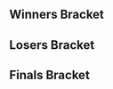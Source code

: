 {{DISPLAYTITLE:Get Smashed at the Foundry #75: Bracket}}{{SetGame|melee}}
{{tabs static
|name1=Overview
|link1=Get_Smashed_at_the_Foundry/75
|name2=Bracket
|link2=Get_Smashed_at_the_Foundry/75/Bracket
|This=2
}}<!-- Generated with http://tournament-nub.rhcloud.com/toliquipedia name=showdowngg-SFGameNight75 -->
==Winners Bracket==
{{64DEWBracketA
|r1m1p1=SFAT |r1m1p1flag=us |r1m1p1score=W |r1m1win=1
|r1m1p2=Bye |r1m1p2flag= |r1m1p2score=-

|r1m2p1=Elementalpenguin |r1m2p1flag= |r1m2p1score=2 |r1m2win=1
|r1m2p2=Nanz |r1m2p2flag= |r1m2p2score=0

|r1m3p1=Chris Best |r1m3p1flag=us |r1m3p1score=2 |r1m3win=1
|r1m3p2=Nads |r1m3p2flag= |r1m3p2score=0

|r1m4p1=Imyt |r1m4p1flag= |r1m4p1score=2 |r1m4win=1
|r1m4p2=Spry |r1m4p2flag= |r1m4p2score=0

|r1m5p1=L |r1m5p1flag=us |r1m5p1score=2 |r1m5win=1
|r1m5p2=Bryan |r1m5p2flag= |r1m5p2score=0

|r1m6p1=Pavocado |r1m6p1flag= |r1m6p1score=2 |r1m6win=1
|r1m6p2=MTorres |r1m6p2flag= |r1m6p2score=0

|r1m7p1=Germ |r1m7p1flag= |r1m7p1score=2 |r1m7win=1
|r1m7p2=Hikori |r1m7p2flag= |r1m7p2score=0

|r1m8p1=Untitled |r1m8p1flag= |r1m8p1score=2 |r1m8win=1
|r1m8p2=Green Peach |r1m8p2flag= |r1m8p2score=0

|r1m9p1=dizzkidboogie |r1m9p1flag=us |r1m9p1score=2 |r1m9win=1
|r1m9p2=Brz |r1m9p2flag= |r1m9p2score=1

|r1m10p1=MarioPartyWithBeer |r1m10p1flag= |r1m10p1score=0 |r1m10win=2
|r1m10p2=Ethan |r1m10p2flag= |r1m10p2score=2

|r1m11p1=Skeeter |r1m11p1flag= |r1m11p1score=2 |r1m11win=1
|r1m11p2=Pink |r1m11p2flag= |r1m11p2score=0

|r1m12p1=LTigre |r1m12p1flag= |r1m12p1score=2 |r1m12win=1
|r1m12p2=Marvin |r1m12p2flag= |r1m12p2score=0

|r1m13p1=Kalamazhu |r1m13p1flag=us |r1m13p1score=2 |r1m13win=1
|r1m13p2=Angel |r1m13p2flag= |r1m13p2score=0

|r1m14p1=Tommy |r1m14p1flag= |r1m14p1score=- |r1m14win=2
|r1m14p2=Anthony |r1m14p2flag= |r1m14p2score=W

|r1m15p1=w33dL0rd840 |r1m15p1flag=us |r1m15p1score=2 |r1m15win=1
|r1m15p2=La Bomba |r1m15p2flag= |r1m15p2score=0

|r1m16p1=Irish |r1m16p1flag= |r1m16p1score=2 |r1m16win=1
|r1m16p2=Jk |r1m16p2flag= |r1m16p2score=1

|r1m17p1=Shroomed |r1m17p1flag=us |r1m17p1score=W |r1m17win=1
|r1m17p2=Bye |r1m17p2flag= |r1m17p2score=-

|r1m18p1=Sabelan |r1m18p1flag= |r1m18p1score=0 |r1m18win=2
|r1m18p2=GRE |r1m18p2flag= |r1m18p2score=2

|r1m19p1=Ahmad |r1m19p1flag= |r1m19p1score=2 |r1m19win=1
|r1m19p2=Bayes |r1m19p2flag= |r1m19p2score=0

|r1m20p1=Grandma's Cleavage |r1m20p1flag= |r1m20p1score=2 |r1m20win=1
|r1m20p2=Gilz |r1m20p2flag= |r1m20p2score=0

|r1m21p1=Phil |r1m21p1flag=us |r1m21p1score=2 |r1m21win=1
|r1m21p2=Jamie Janglez |r1m21p2flag= |r1m21p2score=0

|r1m22p1=BobbySiege |r1m22p1flag= |r1m22p1score=0 |r1m22win=2
|r1m22p2=Dolla Bill Bill |r1m22p2flag= |r1m22p2score=2

|r1m23p1=Lunin |r1m23p1flag= |r1m23p1score=2 |r1m23win=1
|r1m23p2=Sabelan |r1m23p2flag= |r1m23p2score=0

|r1m24p1=Pride |r1m24p1flag= |r1m24p1score=2 |r1m24win=1
|r1m24p2=Ry |r1m24p2flag= |r1m24p2score=0

|r1m25p1=Cactuar |r1m25p1flag=us |r1m25p1score=2 |r1m25win=1
|r1m25p2=Bva |r1m25p2flag= |r1m25p2score=0

|r1m26p1=Suzy Kreygasm |r1m26p1flag= |r1m26p1score=2 |r1m26win=1
|r1m26p2=Ashkon |r1m26p2flag= |r1m26p2score=0

|r1m27p1=Alan |r1m27p1flag=us |r1m27p1score=2 |r1m27win=1
|r1m27p2=Bad |r1m27p2flag= |r1m27p2score=0

|r1m28p1=Char |r1m28p1flag= |r1m28p1score=2 |r1m28win=1
|r1m28p2=Lev |r1m28p2flag= |r1m28p2score=0

|r1m29p1=NMW |r1m29p1flag=us |r1m29p1score=2 |r1m29win=1
|r1m29p2=Oque |r1m29p2flag= |r1m29p2score=0

|r1m30p1=RickTheFox |r1m30p1flag= |r1m30p1score=0 |r1m30win=2
|r1m30p2=Alaric |r1m30p2flag= |r1m30p2score=2

|r1m31p1=ycz6 |r1m31p1flag=us |r1m31p1score=2 |r1m31win=1
|r1m31p2=DNAGE |r1m31p2flag= |r1m31p2score=0

|r1m32p1=Hoof |r1m32p1flag= |r1m32p1score=2 |r1m32win=1
|r1m32p2=Bobo |r1m32p2flag= |r1m32p2score=0

|r2m1p1=SFAT |r2m1p1flag=us |r2m1p1score=2 |r2m1win=1
|r2m1p2=Elementalpenguin |r2m1p2flag= |r2m1p2score=0

|r2m2p1=Chris Best |r2m2p1flag=us |r2m2p1score=2 |r2m2win=1
|r2m2p2=Imyt |r2m2p2flag= |r2m2p2score=0

|r2m3p1=L |r2m3p1flag=us |r2m3p1score=2 |r2m3win=1
|r2m3p2=Pavocado |r2m3p2flag= |r2m3p2score=0

|r2m4p1=Germ |r2m4p1flag= |r2m4p1score=2 |r2m4win=1
|r2m4p2=Untitled |r2m4p2flag= |r2m4p2score=0

|r2m5p1=dizzkidboogie |r2m5p1flag=us |r2m5p1score=2 |r2m5win=1
|r2m5p2=Ethan |r2m5p2flag= |r2m5p2score=0

|r2m6p1=Skeeter |r2m6p1flag= |r2m6p1score=2 |r2m6win=1
|r2m6p2=LTigre |r2m6p2flag= |r2m6p2score=0

|r2m7p1=Kalamazhu |r2m7p1flag=us |r2m7p1score=2 |r2m7win=1
|r2m7p2=Anthony |r2m7p2flag= |r2m7p2score=0

|r2m8p1=w33dL0rd840 |r2m8p1flag=us |r2m8p1score=2 |r2m8win=1
|r2m8p2=Irish |r2m8p2flag= |r2m8p2score=1

|r2m9p1=Shroomed |r2m9p1flag=us |r2m9p1score=2 |r2m9win=1
|r2m9p2=GRE |r2m9p2flag= |r2m9p2score=0

|r2m10p1=Ahmad |r2m10p1flag= |r2m10p1score=2 |r2m10win=1
|r2m10p2=Grandma's Cleavage |r2m10p2flag= |r2m10p2score=0

|r2m11p1=Phil |r2m11p1flag=us |r2m11p1score=2 |r2m11win=1
|r2m11p2=Dolla Bill Bill |r2m11p2flag= |r2m11p2score=1

|r2m12p1=Lunin |r2m12p1flag= |r2m12p1score=2 |r2m12win=1
|r2m12p2=Pride |r2m12p2flag= |r2m12p2score=0

|r2m13p1=Cactuar |r2m13p1flag=us |r2m13p1score=2 |r2m13win=1
|r2m13p2=Suzy Kreygasm |r2m13p2flag= |r2m13p2score=0

|r2m14p1=Alan |r2m14p1flag=us |r2m14p1score=2 |r2m14win=1
|r2m14p2=Char |r2m14p2flag= |r2m14p2score=0

|r2m15p1=NMW |r2m15p1flag=us |r2m15p1score=2 |r2m15win=1
|r2m15p2=Alaric |r2m15p2flag= |r2m15p2score=0

|r2m16p1=ycz6 |r2m16p1flag=us |r2m16p1score=2 |r2m16win=1
|r2m16p2=Hoof |r2m16p2flag= |r2m16p2score=0

|r3m1p1=SFAT |r3m1p1flag=us |r3m1p1score=2 |r3m1win=1
|r3m1p2=Chris Best |r3m1p2flag=us |r3m1p2score=1

|r3m2p1=L |r3m2p1flag=us |r3m2p1score=2 |r3m2win=1
|r3m2p2=Germ |r3m2p2flag= |r3m2p2score=1

|r3m3p1=dizzkidboogie |r3m3p1flag=us |r3m3p1score=2 |r3m3win=1
|r3m3p2=Skeeter |r3m3p2flag= |r3m3p2score=1

|r3m4p1=Kalamazhu |r3m4p1flag=us |r3m4p1score=2 |r3m4win=1
|r3m4p2=w33dL0rd840 |r3m4p2flag=us |r3m4p2score=0

|r3m5p1=Shroomed |r3m5p1flag=us |r3m5p1score=2 |r3m5win=1
|r3m5p2=Ahmad |r3m5p2flag= |r3m5p2score=0

|r3m6p1=Phil |r3m6p1flag=us |r3m6p1score=2 |r3m6win=1
|r3m6p2=Lunin |r3m6p2flag= |r3m6p2score=0

|r3m7p1=Cactuar |r3m7p1flag=us |r3m7p1score=0 |r3m7win=2
|r3m7p2=Alan |r3m7p2flag=us |r3m7p2score=2

|r3m8p1=NMW |r3m8p1flag=us |r3m8p1score=1 |r3m8win=2
|r3m8p2=ycz6 |r3m8p2flag=us |r3m8p2score=2

|r4m1p1=SFAT |r4m1p1flag=us |r4m1p1score=2 |r4m1win=1
|r4m1p2=L |r4m1p2flag=us |r4m1p2score=1

|r4m2p1=dizzkidboogie |r4m2p1flag=us |r4m2p1score=1 |r4m2win=2
|r4m2p2=Kalamazhu |r4m2p2flag=us |r4m2p2score=2

|r4m3p1=Shroomed |r4m3p1flag=us |r4m3p1score=1 |r4m3win=2
|r4m3p2=Phil |r4m3p2flag=us |r4m3p2score=2

|r4m4p1=Alan |r4m4p1flag=us |r4m4p1score=0 |r4m4win=2
|r4m4p2=ycz6 |r4m4p2flag=us |r4m4p2score=2

|r5m1p1=SFAT |r5m1p1flag=us |r5m1p1score=2 |r5m1win=1
|r5m1p2=Kalamazhu |r5m1p2flag=us |r5m1p2score=0

|r5m2p1=Phil |r5m2p1flag=us |r5m2p1score=2 |r5m2win=1
|r5m2p2=ycz6 |r5m2p2flag=us |r5m2p2score=0
}}

==Losers Bracket==
{{64DELBracketSmwA
|tourneylink=Get Smashed at the Foundry/75
|tourneyname=Get Smashed at the Foundry #75
|l1placement=49-64
|l2placement=33-48
|l3placement=25-32
|l4placement=17-24
|l5placement=13-16
|l6placement=9-12
|l7placement=7-8
|l8placement=5-6
|column-width=155
|l1m1p1=Bye |l1m1p1flag= |l1m1p1score=- |l1m1win=2
|l1m1p2=Nanz |l1m1p2flag= |l1m1p2score=W

|l1m2p1=Nads |l1m2p1flag= |l1m2p1score=2 |l1m2win=1
|l1m2p2=Spry |l1m2p2flag= |l1m2p2score=0

|l1m3p1=Bryan |l1m3p1flag= |l1m3p1score=2 |l1m3win=1
|l1m3p2=MTorres |l1m3p2flag= |l1m3p2score=0

|l1m4p1=Hikori |l1m4p1flag= |l1m4p1score={{win}} |l1m4win=1
|l1m4p2=Green Peach |l1m4p2flag= |l1m4p2score=

|l1m5p1=Brz |l1m5p1flag= |l1m5p1score=0 |l1m5win=2
|l1m5p2=MarioPartyWithBeer |l1m5p2flag= |l1m5p2score=2

|l1m6p1=Pink |l1m6p1flag= |l1m6p1score=2 |l1m6win=1
|l1m6p2=Marvin |l1m6p2flag= |l1m6p2score=0

|l1m7p1=Angel |l1m7p1flag= |l1m7p1score=W |l1m7win=1
|l1m7p2=Tommy |l1m7p2flag= |l1m7p2score=-

|l1m8p1=La Bomba |l1m8p1flag= |l1m8p1score=2 |l1m8win=1
|l1m8p2=Jk |l1m8p2flag= |l1m8p2score=1

|l1m9p1=Bye |l1m9p1flag= |l1m9p1score=- |l1m9win=2
|l1m9p2=Sabelan |l1m9p2flag= |l1m9p2score=W

|l1m10p1=Bayes |l1m10p1flag= |l1m10p1score=2 |l1m10win=1
|l1m10p2=Gilz |l1m10p2flag= |l1m10p2score=1

|l1m11p1=Jamie Janglez |l1m11p1flag= |l1m11p1score=2 |l1m11win=1
|l1m11p2=BobbySiege |l1m11p2flag= |l1m11p2score=0

|l1m12p1=Sabelan |l1m12p1flag= |l1m12p1score=0 |l1m12win=2
|l1m12p2=Ry |l1m12p2flag= |l1m12p2score=2

|l1m13p1=Bva |l1m13p1flag= |l1m13p1score=2 |l1m13win=1
|l1m13p2=Ashkon |l1m13p2flag= |l1m13p2score=1

|l1m14p1=Bad |l1m14p1flag= |l1m14p1score=2 |l1m14win=1
|l1m14p2=Lev |l1m14p2flag= |l1m14p2score=0

|l1m15p1=Oque |l1m15p1flag= |l1m15p1score=2 |l1m15win=1
|l1m15p2=RickTheFox |l1m15p2flag= |l1m15p2score=0

|l1m16p1=DNAGE |l1m16p1flag= |l1m16p1score=2 |l1m16win=1
|l1m16p2=Bobo |l1m16p2flag= |l1m16p2score=0

|l2m1p1=Hoof |l2m1p1flag= |l2m1p1score=2 |l2m1win=1
|l2m1p2=Nanz |l2m1p2flag= |l2m1p2score=0

|l2m2p1=Alaric |l2m2p1flag= |l2m2p1score=2 |l2m2win=1
|l2m2p2=Nads |l2m2p2flag= |l2m2p2score=0

|l2m3p1=Char |l2m3p1flag= |l2m3p1score=2 |l2m3win=1
|l2m3p2=Bryan |l2m3p2flag= |l2m3p2score=0

|l2m4p1=Suzy Kreygasm |l2m4p1flag= |l2m4p1score=2 |l2m4win=1
|l2m4p2=Hikori |l2m4p2flag= |l2m4p2score=0

|l2m5p1=Pride |l2m5p1flag= |l2m5p1score=2 |l2m5win=1
|l2m5p2=MarioPartyWithBeer |l2m5p2flag= |l2m5p2score=0

|l2m6p1=Dolla Bill Bill |l2m6p1flag= |l2m6p1score=1 |l2m6win=2
|l2m6p2=Pink |l2m6p2flag= |l2m6p2score=2

|l2m7p1=Grandma's Cleavage |l2m7p1flag= |l2m7p1score=2 |l2m7win=1
|l2m7p2=Angel |l2m7p2flag= |l2m7p2score=0

|l2m8p1=GRE |l2m8p1flag= |l2m8p1score=2 |l2m8win=1
|l2m8p2=La Bomba |l2m8p2flag= |l2m8p2score=0

|l2m9p1=Irish |l2m9p1flag= |l2m9p1score=2 |l2m9win=1
|l2m9p2=Sabelan |l2m9p2flag= |l2m9p2score=0

|l2m10p1=Anthony |l2m10p1flag= |l2m10p1score=2 |l2m10win=1
|l2m10p2=Bayes |l2m10p2flag= |l2m10p2score=0

|l2m11p1=LTigre |l2m11p1flag= |l2m11p1score=2 |l2m11win=1
|l2m11p2=Jamie Janglez |l2m11p2flag= |l2m11p2score=0

|l2m12p1=Ethan |l2m12p1flag= |l2m12p1score=2 |l2m12win=1
|l2m12p2=Ry |l2m12p2flag= |l2m12p2score=0

|l2m13p1=Untitled |l2m13p1flag= |l2m13p1score=2 |l2m13win=1
|l2m13p2=Bva |l2m13p2flag= |l2m13p2score=0

|l2m14p1=Pavocado |l2m14p1flag= |l2m14p1score=0 |l2m14win=2
|l2m14p2=Bad |l2m14p2flag= |l2m14p2score=2

|l2m15p1=Imyt |l2m15p1flag= |l2m15p1score=1 |l2m15win=2
|l2m15p2=Oque |l2m15p2flag= |l2m15p2score=2

|l2m16p1=Elementalpenguin |l2m16p1flag= |l2m16p1score=0 |l2m16win=2
|l2m16p2=DNAGE |l2m16p2flag= |l2m16p2score=2

|l3m1p1=Hoof |l3m1p1flag= |l3m1p1score=1 |l3m1win=2
|l3m1p2=Alaric |l3m1p2flag= |l3m1p2score=2

|l3m2p1=Char |l3m2p1flag= |l3m2p1score=2 |l3m2win=1
|l3m2p2=Suzy Kreygasm |l3m2p2flag= |l3m2p2score=0

|l3m3p1=Pride |l3m3p1flag= |l3m3p1score=0 |l3m3win=2
|l3m3p2=Pink |l3m3p2flag= |l3m3p2score=2

|l3m4p1=Grandma's Cleavage |l3m4p1flag= |l3m4p1score=2 |l3m4win=1
|l3m4p2=GRE |l3m4p2flag= |l3m4p2score=0

|l3m5p1=Irish |l3m5p1flag= |l3m5p1score=2 |l3m5win=1
|l3m5p2=Anthony |l3m5p2flag= |l3m5p2score=0

|l3m6p1=LTigre |l3m6p1flag= |l3m6p1score=2 |l3m6win=1
|l3m6p2=Ethan |l3m6p2flag= |l3m6p2score=1

|l3m7p1=Untitled |l3m7p1flag= |l3m7p1score=2 |l3m7win=1
|l3m7p2=Bad |l3m7p2flag= |l3m7p2score=0

|l3m8p1=Oque |l3m8p1flag= |l3m8p1score=2 |l3m8win=1
|l3m8p2=DNAGE |l3m8p2flag= |l3m8p2score=1

|l4m1p1=w33dL0rd840 |l4m1p1flag=us |l4m1p1score=2 |l4m1win=1
|l4m1p2=Alaric |l4m1p2flag= |l4m1p2score=0

|l4m2p1=Skeeter |l4m2p1flag= |l4m2p1score=2 |l4m2win=1
|l4m2p2=Char |l4m2p2flag= |l4m2p2score=0

|l4m3p1=Germ |l4m3p1flag= |l4m3p1score=2 |l4m3win=1
|l4m3p2=Pink |l4m3p2flag= |l4m3p2score=0

|l4m4p1=Chris Best |l4m4p1flag=us |l4m4p1score=2 |l4m4win=1
|l4m4p2=Grandma's Cleavage |l4m4p2flag= |l4m4p2score=0

|l4m5p1=NMW |l4m5p1flag=us |l4m5p1score=2 |l4m5win=1
|l4m5p2=Irish |l4m5p2flag= |l4m5p2score=1

|l4m6p1=Cactuar |l4m6p1flag=us |l4m6p1score=2 |l4m6win=1
|l4m6p2=LTigre |l4m6p2flag= |l4m6p2score=0

|l4m7p1=Lunin |l4m7p1flag= |l4m7p1score=2 |l4m7win=1
|l4m7p2=Untitled |l4m7p2flag= |l4m7p2score=0

|l4m8p1=Ahmad |l4m8p1flag= |l4m8p1score=2 |l4m8win=1
|l4m8p2=Oque |l4m8p2flag= |l4m8p2score=0

|l5m1p1=w33dL0rd840 |l5m1p1flag=us |l5m1p1score=2 |l5m1win=1
|l5m1p2=Skeeter |l5m1p2flag= |l5m1p2score=1

|l5m2p1=Germ |l5m2p1flag= |l5m2p1score=2 |l5m2win=1
|l5m2p2=Chris Best |l5m2p2flag=us |l5m2p2score=1

|l5m3p1=NMW |l5m3p1flag=us |l5m3p1score=1 |l5m3win=2
|l5m3p2=Cactuar |l5m3p2flag=us |l5m3p2score=2

|l5m4p1=Lunin |l5m4p1flag= |l5m4p1score=2 |l5m4win=1
|l5m4p2=Ahmad |l5m4p2flag= |l5m4p2score=0

|l6m1p1=Shroomed |l6m1p1flag=us |l6m1p1score=2 |l6m1win=1
|l6m1p2=w33dL0rd840 |l6m1p2flag=us |l6m1p2score=0

|l6m2p1=Alan |l6m2p1flag=us |l6m2p1score=2 |l6m2win=1
|l6m2p2=Germ |l6m2p2flag= |l6m2p2score=0

|l6m3p1=L |l6m3p1flag=us |l6m3p1score=2 |l6m3win=1
|l6m3p2=Cactuar |l6m3p2flag=us |l6m3p2score=1

|l6m4p1=dizzkidboogie |l6m4p1flag=us |l6m4p1score=2 |l6m4win=1
|l6m4p2=Lunin |l6m4p2flag= |l6m4p2score=0

|l7m1p1=Shroomed |l7m1p1flag=us |l7m1p1score=1 |l7m1win=2
|l7m1p2=Alan |l7m1p2flag=us |l7m1p2score=2

|l7m2p1=L |l7m2p1flag=us |l7m2p1score=0 |l7m2win=2
|l7m2p2=dizzkidboogie |l7m2p2flag=us |l7m2p2score=2

|l8m1p1=Kalamazhu |l8m1p1flag=us |l8m1p1score=2 |l8m1win=1
|l8m1p2=Alan |l8m1p2flag=us |l8m1p2score=1

|l8m2p1=ycz6 |l8m2p1flag=us |l8m2p1score=2 |l8m2win=1
|l8m2p2=dizzkidboogie |l8m2p2flag=us |l8m2p2score=0
}}
<onlyinclude>
==Finals Bracket==
{{DEFinalSmwBracket
|tourneylink=Get Smashed at the Foundry/75
|tourneyname=Get Smashed at the Foundry #75
|l1placement=4
|r2placement=3
|r3loserplacement=2
|r3winnerplacement=1
|export_score=true
<!-- FROM WINNERS -->
|r1m1p1=SFAT |r1m1p1flag=us |r1m1p1score=2 |r1m1win=1
|r1m1p2=Phil |r1m1p2flag=us |r1m1p2score=1

<!-- FROM LOSERS -->
|l1m1p1=Kalamazhu |l1m1p1flag=us |l1m1p1score=2 |l1m1win=1
|l1m1p2=ycz6 |l1m1p2flag=us |l1m1p2score=0

<!-- LOSERS FINALS -->
|r2m1p1=Phil |r2m1p1flag=us |r2m1p1score=2 |r2m1win=1
|r2m1p2=Kalamazhu |r2m1p2flag=us |r2m1p2score=1

<!-- GRAND FINALS -->
|r3m1p1=SFAT |r3m1p1flag=us |r3m1p1score=1 |r3m2p1score=0 |r3m1win=2
|r3m1p2=Phil |r3m1p2flag=us |r3m1p2score=2 |r3m2p2score=2
}}
</onlyinclude>
